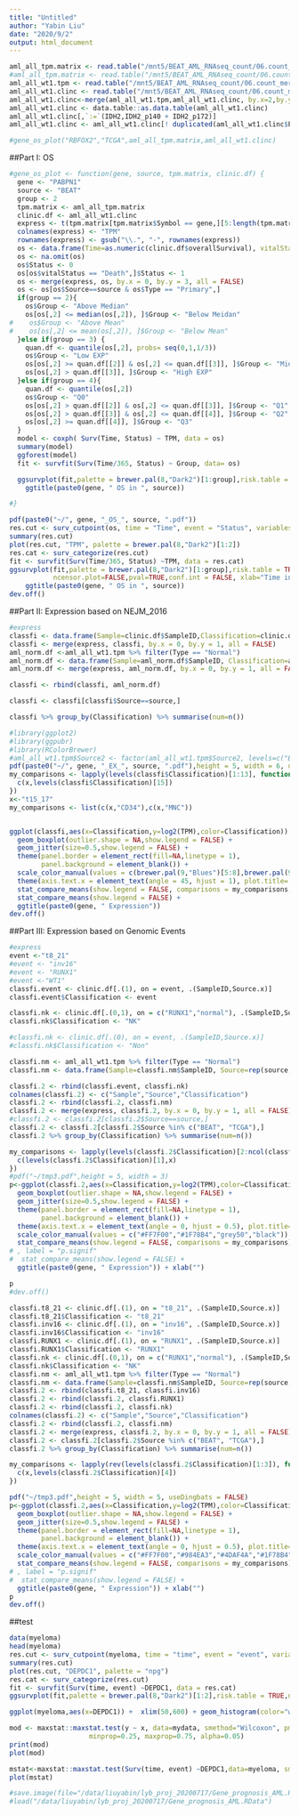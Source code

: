 ```yaml
---
title: "Untitled"
author: "Yabin Liu"
date: "2020/9/2"
output: html_document
---
```


```r
aml_all_tpm.matrix <- read.table("/mnt5/BEAT_AML_RNAseq_count/06.count_merge_new/AML_merge.count2.tpm.txt",row.names = 1,header = TRUE,stringsAsFactors = FALSE)
#aml_all_tpm.matrix <- read.table("/mnt5/BEAT_AML_RNAseq_count/06.count_merge_new/AML_merge.count2.br.tpm.txt",row.names = 1,header = TRUE,stringsAsFactors = FALSE)
aml_all_wt1.tpm <- read.table("/mnt5/BEAT_AML_RNAseq_count/06.count_merge_new/AML_RNAseq.wt1.anno2.txt",header = TRUE,sep="\t",stringsAsFactors = FALSE)
aml_all_wt1.clinc <- read.table("/mnt5/BEAT_AML_RNAseq_count/06.count_merge_new/AML_combind_clinical.process.txt",header = TRUE,sep="\t",stringsAsFactors = FALSE)
aml_all_wt1.clinc<-merge(aml_all_wt1.tpm,aml_all_wt1.clinc, by.x=2,by.y=1, all=FALSE)
aml_all_wt1.clinc <- data.table::as.data.table(aml_all_wt1.clinc)
aml_all_wt1.clinc[,`:=`(IDH2,IDH2_p140 + IDH2_p172)]
aml_all_wt1.clinc <- aml_all_wt1.clinc[! duplicated(aml_all_wt1.clinc$PatientId),]
```

```r
#gene_os_plot("RBFOX2","TCGA",aml_all_tpm.matrix,aml_all_wt1.clinc)
```

##Part I: OS
```r

#gene_os_plot <- function(gene, source, tpm.matrix, clinic.df) {
  gene <- "PABPN1"
  source <- "BEAT"
  group <- 2
  tpm.matrix <- aml_all_tpm.matrix
  clinic.df <- aml_all_wt1.clinc
  express <- t(tpm.matrix[tpm.matrix$Symbol == gene,][5:length(tpm.matrix)])
  colnames(express) <- "TPM"
  rownames(express) <- gsub("\\.", "-", rownames(express))
  os <- data.frame(Time=as.numeric(clinic.df$overallSurvival), vitalStatus=clinic.df$vitalStatus, Sample=clinic.df$SampleID, Source = clinic.df$Source.x, Type = clinic.df$Type)
  os <- na.omit(os)
  os$Status <- 0
  os[os$vitalStatus == "Death",]$Status <- 1
  os <- merge(express, os, by.x = 0, by.y = 3, all = FALSE)
  os <- os[os$Source==source & os$Type == "Primary",]
  if(group == 2){
    os$Group <- "Above Median"
    os[os[,2] <= median(os[,2]), ]$Group <- "Below Meidan"
#    os$Group <- "Above Mean"
#    os[os[,2] <= mean(os[,2]), ]$Group <- "Below Mean"
  }else if(group == 3) {
    quan.df <- quantile(os[,2], probs= seq(0,1,1/3))
    os$Group <- "Low EXP"
    os[os[,2] >= quan.df[[2]] & os[,2] <= quan.df[[3]], ]$Group <- "Middle EXP"
    os[os[,2] > quan.df[[3]], ]$Group <- "High EXP"
  }else if(group == 4){
    quan.df <- quantile(os[,2])
    os$Group <- "Q0"
    os[os[,2] > quan.df[[2]] & os[,2] <= quan.df[[3]], ]$Group <- "Q1"
    os[os[,2] > quan.df[[3]] & os[,2] <= quan.df[[4]], ]$Group <- "Q2"
    os[os[,2] >= quan.df[[4]], ]$Group <- "Q3"
  }
  model <- coxph( Surv(Time, Status) ~ TPM, data = os)
  summary(model)
  ggforest(model)
  fit <- survfit(Surv(Time/365, Status) ~ Group, data= os)

  ggsurvplot(fit,palette = brewer.pal(8,"Dark2")[1:group],risk.table = TRUE,ncensor.plot=FALSE,pval=TRUE,conf.int = FALSE,xlab="Time in years") + 
    ggtitle(paste0(gene, " OS in ", source))

#}
```

```r
pdf(paste0("~/", gene, "_OS_", source, ".pdf"))
res.cut <- surv_cutpoint(os, time = "Time", event = "Status", variables = "TPM")
summary(res.cut)
plot(res.cut, "TPM", palette = brewer.pal(8,"Dark2")[1:2])
res.cat <- surv_categorize(res.cut)
fit <- survfit(Surv(Time/365, Status) ~TPM, data = res.cat)
ggsurvplot(fit,palette = brewer.pal(8,"Dark2")[1:group],risk.table = TRUE,
           ncensor.plot=FALSE,pval=TRUE,conf.int = FALSE, xlab="Time in years") + 
    ggtitle(paste0(gene, " OS in ", source))
dev.off()
```

##Part II: Expression based on NEJM_2016

```r
#express
classfi <- data.frame(Sample=clinic.df$SampleID,Classification=clinic.df$NEJM_2016, Source = clinic.df$Source.x)
classfi <- merge(express, classfi, by.x = 0, by.y = 1, all = FALSE)
aml_norm.df <-aml_all_wt1.tpm %>% filter(Type == "Normal") 
aml_norm.df <- data.frame(Sample=aml_norm.df$SampleID, Classification=aml_norm.df$Tissue, Source=aml_norm.df$Source)
aml_norm.df <- merge(express, aml_norm.df, by.x = 0, by.y = 1, all = FALSE)

classfi <- rbind(classfi, aml_norm.df)

classfi <- classfi[classfi$Source==source,]

classfi %>% group_by(Classification) %>% summarise(num=n())
```


```r
#library(ggplot2)
#library(ggpubr)
#library(RColorBrewer)
#aml_all_wt1.tpm$Source2 <- factor(aml_all_wt1.tpm$Source2, levels=c("BEAT","TARGET","TCGA","CD2017","CD34","MNC"))
pdf(paste0("~/", gene, "_EX_", source, ".pdf"),height = 5, width = 6, useDingbats = FALSE)
my_comparisons <- lapply(levels(classfi$Classification)[1:13], function(x){
  c(x,levels(classfi$Classification)[15])
})
x<-"t15_17"
my_comparisons <- list(c(x,"CD34"),c(x,"MNC"))


ggplot(classfi,aes(x=Classification,y=log2(TPM),color=Classification)) + 
  geom_boxplot(outlier.shape = NA,show.legend = FALSE) + 
  geom_jitter(size=0.5,show.legend = FALSE) + 
  theme(panel.border = element_rect(fill=NA,linetype = 1),
        panel.background = element_blank()) + 
  scale_color_manual(values = c(brewer.pal(9,"Blues")[5:8],brewer.pal(9,"Greens")[5:8],brewer.pal(9,"Reds")[5:9],"grey50","black")) + 
  theme(axis.text.x = element_text(angle = 45, hjust = 1), plot.title= element_text(hjust = 0.5)) + 
  stat_compare_means(show.legend = FALSE, comparisons = my_comparisons, label = "p.signif") +
  stat_compare_means(show.legend = FALSE) +
  ggtitle(paste0(gene, " Expression"))  
dev.off()
```


##Part III: Expression based on Genomic Events

```r
#express
event <-"t8_21"
#event <- "inv16"
#event <- "RUNX1"
#event <-"WT1"
classfi.event <- clinic.df[.(1), on = event, .(SampleID,Source.x)]
classfi.event$Classification <- event

classfi.nk <- clinic.df[.(0,1), on = c("RUNX1","normal"), .(SampleID,Source.x)]
classfi.nk$Classification <- "NK"

#classfi.nk <- clinic.df[.(0), on = event, .(SampleID,Source.x)]
#classfi.nk$Classification <- "Non"

classfi.nm <- aml_all_wt1.tpm %>% filter(Type == "Normal") 
classfi.nm <- data.frame(Sample=classfi.nm$SampleID, Source=rep(source,nrow(classfi.nm)),Classification=classfi.nm$Tissue)

classfi.2 <- rbind(classfi.event, classfi.nk)
colnames(classfi.2) <- c("Sample","Source","Classification")
classfi.2 <- rbind(classfi.2, classfi.nm)
classfi.2 <- merge(express, classfi.2, by.x = 0, by.y = 1, all = FALSE)
#classfi.2 <- classfi.2[classfi.2$Source==source,]
classfi.2 <- classfi.2[classfi.2$Source %in% c("BEAT", "TCGA"),]
classfi.2 %>% group_by(Classification) %>% summarise(num=n())
```

```r
my_comparisons <- lapply(levels(classfi.2$Classification)[2:ncol(classfi.2)], function(x){
  c(levels(classfi.2$Classification)[1],x)
})
#pdf("~/tmp3.pdf",height = 5, width = 3)
p<-ggplot(classfi.2,aes(x=Classification,y=log2(TPM),color=Classification)) + 
  geom_boxplot(outlier.shape = NA,show.legend = FALSE) + 
  geom_jitter(size=0.5,show.legend = FALSE) + 
  theme(panel.border = element_rect(fill=NA,linetype = 1),
        panel.background = element_blank()) + 
  theme(axis.text.x = element_text(angle = 0, hjust = 0.5), plot.title= element_text(hjust = 0.5)) + 
  scale_color_manual(values = c("#FF7F00","#1F78B4","grey50","black")) +
  stat_compare_means(show.legend = FALSE, comparisons = my_comparisons) +
# , label = "p.signif"
#  stat_compare_means(show.legend = FALSE) +
  ggtitle(paste0(gene, " Expression")) + xlab("")

p
#dev.off()
```

```r
classfi.t8_21 <- clinic.df[.(1), on = "t8_21", .(SampleID,Source.x)]
classfi.t8_21$Classification <- "t8_21"
classfi.inv16 <- clinic.df[.(1), on = "inv16", .(SampleID,Source.x)]
classfi.inv16$Classification <- "inv16"
classfi.RUNX1 <- clinic.df[.(1), on = "RUNX1", .(SampleID,Source.x)]
classfi.RUNX1$Classification <- "RUNX1"
classfi.nk <- clinic.df[.(0,1), on = c("RUNX1","normal"), .(SampleID,Source.x)]
classfi.nk$Classification <- "NK"
classfi.nm <- aml_all_wt1.tpm %>% filter(Type == "Normal") 
classfi.nm <- data.frame(Sample=classfi.nm$SampleID, Source=rep(source,nrow(classfi.nm)),Classification=classfi.nm$Tissue)
classfi.2 <- rbind(classfi.t8_21, classfi.inv16)
classfi.2 <- rbind(classfi.2, classfi.RUNX1)
classfi.2 <- rbind(classfi.2, classfi.nk)
colnames(classfi.2) <- c("Sample","Source","Classification")
classfi.2 <- rbind(classfi.2, classfi.nm)
classfi.2 <- merge(express, classfi.2, by.x = 0, by.y = 1, all = FALSE)
classfi.2 <- classfi.2[classfi.2$Source %in% c("BEAT", "TCGA"),]
classfi.2 %>% group_by(Classification) %>% summarise(num=n())
```
```r

my_comparisons <- lapply(rev(levels(classfi.2$Classification)[1:3]), function(x){
  c(x,levels(classfi.2$Classification)[4])
})

pdf("~/tmp3.pdf",height = 5, width = 5, useDingbats = FALSE)
p<-ggplot(classfi.2,aes(x=Classification,y=log2(TPM),color=Classification)) + 
  geom_boxplot(outlier.shape = NA,show.legend = FALSE) + 
  geom_jitter(size=0.5,show.legend = FALSE) + 
  theme(panel.border = element_rect(fill=NA,linetype = 1),
        panel.background = element_blank()) + 
  theme(axis.text.x = element_text(angle = 0, hjust = 0.5), plot.title= element_text(hjust = 0.5)) + 
  scale_color_manual(values = c("#FF7F00","#984EA3","#4DAF4A","#1F78B4","grey50","black")) +
  stat_compare_means(show.legend = FALSE, comparisons = my_comparisons) +
# , label = "p.signif"
#  stat_compare_means(show.legend = FALSE) +
  ggtitle(paste0(gene, " Expression")) + xlab("")
p
dev.off()
```





##test
```r
data(myeloma)
head(myeloma)
res.cut <- surv_cutpoint(myeloma, time = "time", event = "event", variables = c("DEPDC1", "WHSC1", "CRIM1"))
summary(res.cut)
plot(res.cut, "DEPDC1", palette = "npg")
res.cat <- surv_categorize(res.cut)
fit <- survfit(Surv(time, event) ~DEPDC1, data = res.cat)
ggsurvplot(fit,palette = brewer.pal(8,"Dark2")[1:2],risk.table = TRUE,ncensor.plot=FALSE,pval=TRUE,conf.int = FALSE,xlab="Time in years")
```
```r
ggplot(myeloma,aes(x=DEPDC1)) +  xlim(50,600) + geom_histogram(color="white")
```

```r
mod <- maxstat::maxstat.test(y ~ x, data=mydata, smethod="Wilcoxon", pmethod="HL",
                    minprop=0.25, maxprop=0.75, alpha=0.05)
print(mod)
plot(mod)

mstat<-maxstat::maxstat.test(Surv(time, event) ~DEPDC1,data=myeloma, smethod="LogRank", pmethod="exactGauss",abseps=0.01)
plot(mstat)
```

```r
#save.image(file="/data/liuyabin/lyb_proj_20200717/Gene_prognosis_AML.RData")
#load("/data/liuyabin/lyb_proj_20200717/Gene_prognosis_AML.RData")
```
